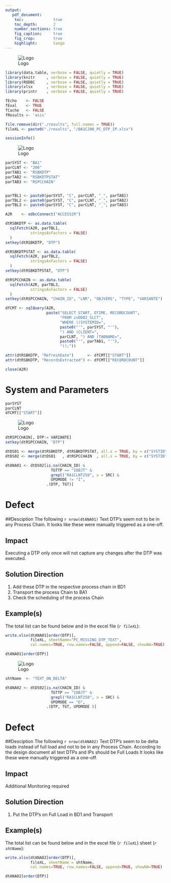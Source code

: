 ```yaml
---
output: 
   pdf_document:
    toc:             true
    toc_depth:       2
    number_sections: true
    fig_caption:     true
    fig_crop:        true
    highlight:       tango    
---
```


\newpage
![Logo](http://www.grandvision.com/img/logoGV.png)  

```r

library(data.table, verbose = FALSE, quietly = TRUE)
library(knitr     , verbose = FALSE, quietly = TRUE)
library(RODBC     , verbose = FALSE, quietly = TRUE)
library(xlsx      , verbose = FALSE, quietly = TRUE)
library(printr    , verbose = FALSE, quietly = TRUE)

fEcho    <- FALSE
fEval    <- TRUE
fCache   <- FALSE
fResults <- 'asis'

file.remove(dir("./results", full.names = TRUE))
fileXL <- paste0("./results", "/BA1C200_PC_DTP_IP.xlsx")

sessionInfo()
```

\newpage
![Logo](http://www.grandvision.com/img/logoGV.png)  

```r
parSYST <- "BA1"
parCLNT <- "200"
parTAB1 <- "RSBKDTP"
parTAB2 <- "RSBKDTPSTAT"
parTAB3 <- "RSPCCHAIN"


parTBL1 <- paste0(parSYST, "C", parCLNT, "_", parTAB1)
parTBL2 <- paste0(parSYST, "C", parCLNT, "_", parTAB2)
parTBL3 <- paste0(parSYST, "C", parCLNT, "_", parTAB3)

A2R    <- odbcConnect("ACCESS2R")

dtRSBKDTP <- as.data.table(
  sqlFetch(A2R, parTBL1, 
           stringsAsFactors = FALSE)
  )
setkey(dtRSBKDTP, "DTP")

dtRSBKDTPSTAT <- as.data.table(
  sqlFetch(A2R, parTBL2, 
           stringsAsFactors = FALSE)
  )
setkey(dtRSBKDTPSTAT, "DTP")

dtRSPCCHAIN <- as.data.table(
  sqlFetch(A2R, parTBL3, 
           stringsAsFactors = FALSE)
  )
setkey(dtRSPCCHAIN, "CHAIN_ID", "LNR", "OBJVERS", "TYPE", "VARIANTE")

dfCMT <- sqlQuery(A2R, 
                  paste("SELECT START, DTIME, RECORDCOUNT", 
                        "FROM zsDD02_SLCT",
                        "WHERE ((SYSTEMID=", 
                        paste0("'", parSYST, "'"),  
                        ") AND (CLIENT=", 
                        parCLNT, ") AND (TABNAME=", 
                        paste0("'", parTAB1, "'"), 
                        "));")) 

attr(dtRSBKDTP, "RefreshDate")      <- dfCMT[["START"]]
attr(dtRSBKDTP, "RecordsExtracted") <- dfCMT[["RECORDCOUNT"]]

close(A2R)

```

# System and Parameters

```r
parSYST
parCLNT
dfCMT[["START"]]
```


\newpage
![Logo](http://www.grandvision.com/img/logoGV.png)


```r
dtRSPCCHAIN[, DTP:= VARIANTE]
setkey(dtRSPCCHAIN, "DTP")

dtDS01 <- merge(dtRSBKDTP, dtRSBKDTPSTAT, all.x = TRUE, by = c("SYSTID", "DTP"))
dtDS02 <- merge(dtDS01   , dtRSPCCHAIN  , all.x = TRUE, by = c("SYSTID", "DTP"))
```

```r
dtANA01 <- dtDS02[is.na(CHAIN_ID) &
                    TGTTP == "IOBJT" &
                    grepl("RA1CLNT250", x = SRC) &
                    UPDMODE != "I", 
                  .(DTP, TGT)]
```

# Defect
##Desciption
The following `r nrow(dtANA01)` Text DTP's seem not to be in any Process Chain. 
It looks like these were manually triggered as a one-off. 

## Impact
Executing a DTP only once will not capture any changes after the DTP was executed.

## Solution Direction
1. Add these DTP in the respective process chain in BD1
2. Transport the process Chain to BA1
3. Check the scheduling of the process Chain

## Example(s)

The total list can be found below and in the excel file (*`r fileXL `*):
```r
write.xlsx(dtANA01[order(DTP)], 
           fileXL, sheetName="PC_MISSING_DTP_TEXT", 
           col.names=TRUE, row.names=FALSE, append=FALSE, showNA=TRUE)

dtANA01[order(DTP)]
```

\newpage
![Logo](http://www.grandvision.com/img/logoGV.png)  

```r
shtName  <- "TEXT_ON_DELTA"

dtANA02 <- dtDS02[is.na(CHAIN_ID) &
                    TGTTP == "IOBJT" &
                    grepl("RA1CLNT250", x = SRC) &
                    UPDMODE == "D", 
                  .(DTP, TGT, UPDMODE )]
```


# Defect
##Desciption
The following `r nrow(dtANA02)` Text DTP's seem to be delta loads instead of
full load and not to be in any Process Chain. According to the design document 
all text DTPs and IPs should be Full Loads
It looks like these were manually triggered as a one-off. 

## Impact
Additional Monitoring required

## Solution Direction
1. Put the DTP's on Full Load in BD1 and Transport

## Example(s)

The total list can be found below and in the excel file (*`r fileXL `*) 
sheet (*`r shtName `*):
```r
write.xlsx(dtANA02[order(DTP)], 
           fileXL, sheetName = shtName, 
           col.names=TRUE, row.names=FALSE, append=TRUE, showNA=TRUE)

dtANA02[order(DTP)]
```
